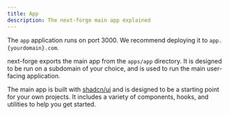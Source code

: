 ```yaml
---
title: App
description: The next-forge main app explained
---
```


<Tip>The `app` application runs on port 3000. We recommend deploying it to `app.{yourdomain}.com`.</Tip>

next-forge exports the main app from the `apps/app` directory. It is designed to be run on a subdomain of your choice, and is used to run the main user-facing application.

The main app is built with [shadcn/ui](https://ui.shadcn.com/) and is designed to be a starting point for your own projects. It includes a variety of components, hooks, and utilities to help you get started.